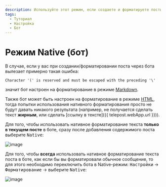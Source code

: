 ```yaml
---
description: Используйте этот режим, если создаете и форматируете посты через бота
tags:
  - Туториал
  - Настройка
  - Бот
---
```


# Режим Native (бот)

В случае, если у вас при создании/форматировании поста через бота вылезает примерно такая ошибка:

```text
Character '(' is reserved and must be escaped with the preceding '\'
```

значит бот настроен на форматирование в режиме [Markdown](https://core.telegram.org/bots/api#markdownv2-style).

Также бот может быть настроен на форматирование в режиме [HTML](https://core.telegram.org/bots/api#html-style), тогда попытки использования нативного форматирования просто не будут давать никакого результата (например, не получается сделать текст **жирным**, или сделать [ссылку в тексте]({{ telepost.webApp.url }})).

Для того, чтобы использовать нативное форматирование текста **только в текущем посте** в боте, сразу после добавления содержимого поста выберите <kbd>Native</kbd>:

![image](/images/164975067-37ce77cc-0db4-414c-a776-6c4eafca9714.png)

Для того, чтобы **всегда** использовать нативное форматирование текста поста в боте, как если бы вы форматировали обычное сообщение, то для этого необходимо переключить бота в Native-режим: <kbd>Настройки</kbd> → <kbd>Форматирование</kbd> → выберите <kbd>Native</kbd>:

![image](/images/164975146-8e0db81c-30b7-45a9-a4bf-5d34c309d2b7.png)
